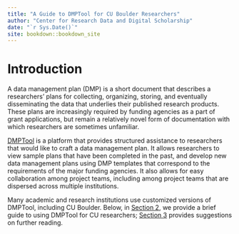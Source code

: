 ```yaml
--- 
title: "A Guide to DMPTool for CU Boulder Researchers"
author: "Center for Research Data and Digital Scholarship"
date: "`r Sys.Date()`"
site: bookdown::bookdown_site
---
```


# Introduction

A data management plan (DMP) is a short document that describes a researchers' plans for collecting, organizing, storing, and eventually disseminating the data that underlies their published research products. These plans are increasingly required by funding agencies as a part of grant applications, but remain a relatively novel form of documentation with which researchers are sometimes unfamiliar. 

[DMPTool](https://dmptool.org/) is a platform that provides structured assistance to researchers that would like to craft a data management plan. It allows researchers to view sample plans that have been completed in the past, and develop new data management plans using DMP templates that correspond to the requirements of the major funding agencies. It also allows for easy collaboration among project teams, including among project teams that are dispersed across multiple institutions.

Many academic and research institutions use customized versions of DMPTool, including CU Boulder. Below, in [Section 2](https://cu-boulder-crdds.github.io/dmptool_guide/using-dmptool.html), we provide a brief guide to using DMPTool for CU researchers; [Section 3](https://cu-boulder-crdds.github.io/dmptool_guide/additional-resources.html) provides suggestions on further reading. 





